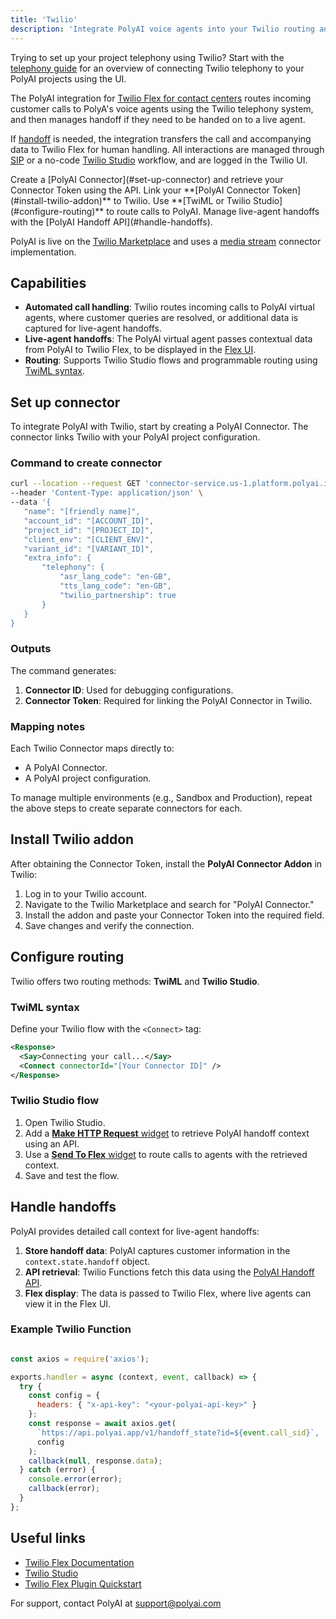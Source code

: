 ```yaml
---
title: 'Twilio'
description: 'Integrate PolyAI voice agents into your Twilio routing and handoff setups.'
---
```


<Tip>Trying to set up your project telephony using Twilio? Start with the [telephony guide](/telephony/twilio/introduction) for an
overview of connecting Twilio telephony to your PolyAI projects using the UI.</Tip>

The PolyAI integration for [Twilio Flex for contact centers](https://www.twilio.com/en-us/flex/use-cases/contact-center) routes
incoming customer calls to PolyA's voice agents using the Twilio telephony system, and then manages handoff if they need to be handed on to a live agent.

If [handoff](/call-handoff/introduction) is needed, the integration transfers the call
and accompanying data to Twilio Flex for human handling. All interactions are
managed through [SIP](https://www.twilio.com/docs/voice/sip) or a no-code [Twilio Studio](https://www.twilio.com/docs/studio) workflow, and are logged in the Twilio UI.

<CardGroup cols={2}>
  <Card title="Set up connector" icon="square-1">
    Create a [PolyAI Connector](#set-up-connector) and retrieve your Connector Token using the API.
  </Card>
  <Card title="Install Twilio addon" icon="square-2">
    Link your **[PolyAI Connector Token](#install-twilio-addon)** to Twilio.
  </Card>
  <Card title="Configure routing" icon="square-3">
    Use **[TwiML or Twilio Studio](#configure-routing)** to route calls to PolyAI.
  </Card>
  <Card title="Handle handoffs" icon="square-4">
    Manage live-agent handoffs with the [PolyAI Handoff API](#handle-handoffs).
  </Card>
</CardGroup>

PolyAI is live on the [Twilio Marketplace](https://www.twilio.com/marketplace) and uses a [media stream](https://www.twilio.com/docs/voice/media-streams)
connector implementation.

## Capabilities

- **Automated call handling**: Twilio routes incoming calls to PolyAI virtual agents, where customer queries are resolved,
or additional data is captured for live-agent handoffs.
- **Live-agent handoffs**: The PolyAI virtual agent passes contextual data from PolyAI to Twilio Flex, to be displayed in
the [Flex UI](https://www.twilio.com/docs/flex/developer/ui).
- **Routing**: Supports Twilio Studio flows and programmable routing using [TwiML syntax](https://www.twilio.com/docs/glossary/what-is-twilio-markup-language-twiml).

## Set up connector

To integrate PolyAI with Twilio, start by creating a PolyAI Connector. The connector links Twilio with your PolyAI project
configuration.

### Command to create connector

```bash
curl --location --request GET 'connector-service.us-1.platform.polyai.int/api/v1/connector' \
--header 'Content-Type: application/json' \
--data '{
   "name": "[friendly name]",
   "account_id": "[ACCOUNT_ID]",
   "project_id": "[PROJECT_ID]",
   "client_env": "[CLIENT_ENV]",
   "variant_id": "[VARIANT_ID]",
   "extra_info": {
       "telephony": {
           "asr_lang_code": "en-GB",
           "tts_lang_code": "en-GB",
           "twilio_partnership": true
       }
   }
}

```

### Outputs

The command generates:
1. **Connector ID**: Used for debugging configurations.
2. **Connector Token**: Required for linking the PolyAI Connector in Twilio.

### Mapping notes

Each Twilio Connector maps directly to:
- A PolyAI Connector.
- A PolyAI project configuration.

To manage multiple environments (e.g., Sandbox and Production), repeat the above steps to create separate connectors for each.

## Install Twilio addon

After obtaining the Connector Token, install the **PolyAI Connector Addon** in Twilio:

1. Log in to your Twilio account.
2. Navigate to the Twilio Marketplace and search for "PolyAI Connector."
3. Install the addon and paste your Connector Token into the required field.
4. Save changes and verify the connection.

## Configure routing

Twilio offers two routing methods: **TwiML** and **Twilio Studio**.

### TwiML syntax

Define your Twilio flow with the `<Connect>` tag:

```xml
<Response>
  <Say>Connecting your call...</Say>
  <Connect connectorId="[Your Connector ID]" />
</Response>
```

### Twilio Studio flow

1. Open Twilio Studio.
2. Add a [**Make HTTP Request** widget](https://www.twilio.com/docs/studio/widget-library/http-request) to retrieve PolyAI handoff context using an API.
3. Use a [**Send To Flex** widget](https://www.twilio.com/docs/studio/widget-library/send-flex) to route calls to agents with the retrieved context.
4. Save and test the flow.

## Handle handoffs

PolyAI provides detailed call context for live-agent handoffs:

1. **Store handoff data**: PolyAI captures customer information in the `context.state.handoff` object.
2. **API retrieval**: Twilio Functions fetch this data using the [PolyAI Handoff API](/api-reference/conversations/endpoint/get-handoff).
3. **Flex display**: The data is passed to Twilio Flex, where live agents can view it in the Flex UI.

### Example Twilio Function

```javascript

const axios = require('axios');

exports.handler = async (context, event, callback) => {
  try {
    const config = {
      headers: { "x-api-key": "<your-polyai-api-key>" }
    };
    const response = await axios.get(
      `https://api.polyai.app/v1/handoff_state?id=${event.call_sid}`,
      config
    );
    callback(null, response.data);
  } catch (error) {
    console.error(error);
    callback(error);
  }
};
```

## Useful links

- [Twilio Flex Documentation](https://www.twilio.com/docs/flex)
- [Twilio Studio](https://www.twilio.com/docs/studio)
- [Twilio Flex Plugin Quickstart](https://www.twilio.com/docs/flex/quickstart/getting-started-plugin)

For support, contact PolyAI at [support@polyai.com](mailto:support@polyai.com)
